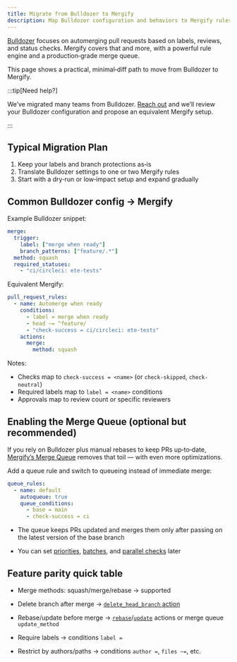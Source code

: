```yaml
---
title: Migrate from Bulldozer to Mergify
description: Map Bulldozer configuration and behaviors to Mergify rules and merge queue.
---
```


[Bulldozer](https://github.com/palantir/bulldozer) focuses on automerging pull
requests based on labels, reviews, and status checks. Mergify covers that and
more, with a powerful rule engine and a production‑grade merge queue.

This page shows a practical, minimal‑diff path to move from Bulldozer to
Mergify.

:::tip[Need help?]

We’ve migrated many teams from Bulldozer. [Reach
out](mailto:support@mergify.com) and we’ll review your Bulldozer configuration
and propose an equivalent Mergify setup.

:::

## Typical Migration Plan

1. Keep your labels and branch protections as‑is
2. Translate Bulldozer settings to one or two Mergify rules
3. Start with a dry‑run or low‑impact setup and expand gradually

## Common Bulldozer config → Mergify

Example Bulldozer snippet:

```yaml
merge:
  trigger:
    label: ["merge when ready"]
    branch_patterns: ["feature/.*"]
  method: squash
  required_statuses:
    - "ci/circleci: ete-tests"
```

Equivalent Mergify:

```yaml title=.mergify.yml
pull_request_rules:
  - name: Automerge when ready
    conditions:
      - label = merge when ready
      - head ~= ^feature/
      - "check-success = ci/circleci: ete-tests"
    actions:
      merge:
        method: squash
```

Notes:
- Checks map to `check-success = <name>` (or `check-skipped`, `check-neutral`)
- Required labels map to `label = <name>` conditions
- Approvals map to review count or specific reviewers

## Enabling the Merge Queue (optional but recommended)

If you rely on Bulldozer plus manual rebases to keep PRs up‑to‑date, [Mergify’s
Merge Queue](/merge-queue) removes that toil — with even more optimizations.

Add a queue rule and switch to queueing instead of immediate merge:

```yaml title=.mergify.yml
queue_rules:
  - name: default
    autoqueue: true
    queue_conditions:
      - base = main
      - check-success = ci
```

- The queue keeps PRs updated and merges them only after passing on the latest
  version of the base branch

- You can set [priorities](/merge-queue/priority),
  [batches](/merge-queue/batches), and [parallel
  checks](/merge-queue/parallel-checks) later

## Feature parity quick table

- Merge methods: squash/merge/rebase → supported

- Delete branch after merge → [`delete_head_branch`
  action](/workflow/actions/delete_head_branch)

- Rebase/update before merge →
  [`rebase`](/workflow/actions/rebase)/[`update`](/workflow/actions/update)
  actions or merge queue `update_method`

- Require labels → conditions `label = `

- Restrict by authors/paths → conditions `author =`, `files ~=`, etc.
